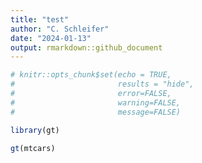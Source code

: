 ```yaml
---
title: "test"
author: "C. Schleifer"
date: "2024-01-13"
output: rmarkdown::github_document
---
```


```r
# knitr::opts_chunk$set(echo = TRUE,
#                       results = "hide",
#                       error=FALSE,
#                       warning=FALSE,
#                       message=FALSE)

library(gt)

```

```r
gt(mtcars)
```
